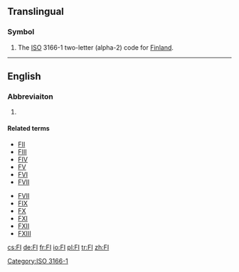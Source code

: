 {{also|Appendix:Variations of "fi"}}
==Translingual==

===Symbol===
{{head|mul|symbol}}
# The [[ISO]] 3166-1 two-letter (alpha-2) code for [[Finland]].

[[Category:ISO 3166-1]]
----
==English==
===Abbreviaiton===
{{head|en|abbreviation}}
# {{abbreviation of|lang=en|factor I}} {{gloss|[[clotting factor I]]}}

====Related terms====
{{rel-top|clotting factor I}}
* [[FII]]
* [[FIII]]
* [[FIV]]
* [[FV]]
* [[FVI]]
* [[FVII]]
{{rel-mid}}
* [[FVII]]
* [[FIX]]
* [[FX]]
* [[FXI]]
* [[FXII]]
* [[FXIII]]
{{rel-bottom}}

[[cs:FI]]
[[de:FI]]
[[fr:FI]]
[[io:FI]]
[[pl:FI]]
[[tr:FI]]
[[zh:FI]]